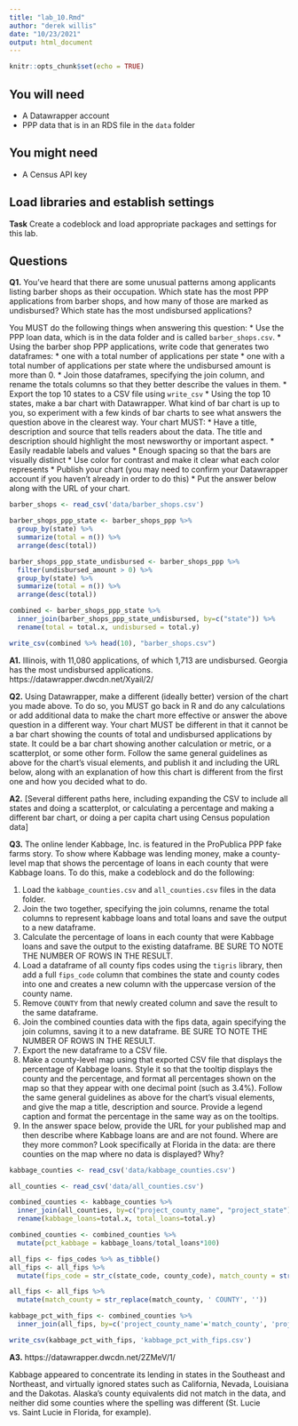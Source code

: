 ```yaml
---
title: "lab_10.Rmd"
author: "derek willis"
date: "10/23/2021"
output: html_document
---
```


```r
knitr::opts_chunk$set(echo = TRUE)
```

## You will need

* A Datawrapper account
* PPP data that is in an RDS file in the `data` folder

## You might need

* A Census API key

## Load libraries and establish settings

**Task** Create a codeblock and load appropriate packages and settings for this lab.

## Questions

**Q1.** You've heard that there are some unusual patterns among applicants listing barber shops as their occupation. Which state has the most PPP applications from barber shops, and how many of those are marked as undisbursed? Which state has the most undisbursed applications?

You MUST do the following things when answering this question:
* Use the PPP loan data, which is in the data folder and is called `barber_shops.csv`.
* Using the barber shop PPP applications, write code that generates two dataframes:
  * one with a total number of applications per state
  * one with a total number of applications per state where the undisbursed amount is more than 0.
* Join those dataframes, specifying the join column, and rename the totals columns so that they better describe the values in them.
* Export the top 10 states to a CSV file using `write_csv`
* Using the top 10 states, make a bar chart with Datawrapper. What kind of bar chart is up to you, so experiment with a few kinds of bar charts to see what answers the question above in the clearest way. Your chart MUST:
  * Have a title, description and source that tells readers about the data. The title and description should highlight the most newsworthy or important aspect.
  * Easily readable labels and values
  * Enough spacing so that the bars are visually distinct
  * Use color for contrast and make it clear what each color represents
* Publish your chart (you may need to confirm your Datawrapper account if you haven't already in order to do this)
* Put the answer below along with the URL of your chart.

```r
barber_shops <- read_csv('data/barber_shops.csv')

barber_shops_ppp_state <- barber_shops_ppp %>%
  group_by(state) %>%
  summarize(total = n()) %>%
  arrange(desc(total))

barber_shops_ppp_state_undisbursed <- barber_shops_ppp %>%
  filter(undisbursed_amount > 0) %>%
  group_by(state) %>%
  summarize(total = n()) %>%
  arrange(desc(total))

combined <- barber_shops_ppp_state %>%
  inner_join(barber_shops_ppp_state_undisbursed, by=c("state")) %>%
  rename(total = total.x, undisbursed = total.y)

write_csv(combined %>% head(10), "barber_shops.csv")
```

**A1.** Illinois, with 11,080 applications, of which 1,713 are undisbursed. Georgia has the most undisbursed applications. https://datawrapper.dwcdn.net/Xyail/2/

**Q2.** Using Datawrapper, make a different (ideally better) version of the chart you made above. To do so, you MUST go back in R and do any calculations or add additional data to make the chart more effective or answer the above question in a different way. Your chart MUST be different in that it cannot be a bar chart showing the counts of total and undisbursed applications by state. It could be a bar chart showing another calculation or metric, or a scatterplot, or some other form. Follow the same general guidelines as above for the chart's visual elements, and publish it and including the URL below, along with an explanation of how this chart is different from the first one and how you decided what to do.

**A2.** [Several different paths here, including expanding the CSV to include all states and doing a scatterplot, or calculating a percentage and making a different bar chart, or doing a per capita chart using Census population data]

**Q3.** The online lender Kabbage, Inc. is featured in the ProPublica PPP fake farms story. To show where Kabbage was lending money, make a county-level map that shows the percentage of loans in each county that were Kabbage loans. To do this, make a codeblock and do the following:

1. Load the `kabbage_counties.csv` and `all_counties.csv` files in the data folder.
2. Join the two together, specifying the join columns, rename the total columns to represent kabbage loans and total loans and save the output to a new dataframe.
3. Calculate the percentage of loans in each county that were Kabbage loans and save the output to the existing dataframe. BE SURE TO NOTE THE NUMBER OF ROWS IN THE RESULT.
4. Load a dataframe of all county fips codes using the `tigris` library, then add a full `fips_code` column that combines the state and county codes into one and creates a new column with the uppercase version of the county name.
5. Remove ` COUNTY` from that newly created column and save the result to the same dataframe.
6. Join the combined counties data with the fips data, again specifying the join columns, saving it to a new dataframe. BE SURE TO NOTE THE NUMBER OF ROWS IN THE RESULT.
7. Export the new dataframe to a CSV file.
8. Make a county-level map using that exported CSV file that displays the percentage of Kabbage loans. Style it so that the tooltip displays the county and the percentage, and format all percentages shown on the map so that they appear with one decimal point (such as 3.4%). Follow the same general guidelines as above for the chart's visual elements, and give the map a title, description and source. Provide a legend caption and format the percentage in the same way as on the tooltips.
9. In the answer space below, provide the URL for your published map and then describe where Kabbage loans are and are not found. Where are they more common? Look specifically at Florida in the data: are there counties on the map where no data is displayed? Why?

```r
kabbage_counties <- read_csv('data/kabbage_counties.csv')

all_counties <- read_csv('data/all_counties.csv')

combined_counties <- kabbage_counties %>%
  inner_join(all_counties, by=c("project_county_name", "project_state")) %>%
  rename(kabbage_loans=total.x, total_loans=total.y)

combined_counties <- combined_counties %>%
  mutate(pct_kabbage = kabbage_loans/total_loans*100)

all_fips <- fips_codes %>% as_tibble()
all_fips <- all_fips %>%
  mutate(fips_code = str_c(state_code, county_code), match_county = str_to_upper(county))

all_fips <- all_fips %>%
  mutate(match_county = str_replace(match_county, ' COUNTY', ''))

kabbage_pct_with_fips <- combined_counties %>%
  inner_join(all_fips, by=c('project_county_name'='match_county', 'project_state'='state'))

write_csv(kabbage_pct_with_fips, 'kabbage_pct_with_fips.csv')
```

**A3.** https://datawrapper.dwcdn.net/2ZMeV/1/

Kabbage appeared to concentrate its lending in states in the Southeast and Northeast, and virtually ignored states such as California, Nevada, Louisiana and the Dakotas. Alaska's county equivalents did not match in the data, and neither did some counties where the spelling was different (St. Lucie vs. Saint Lucie in Florida, for example).
